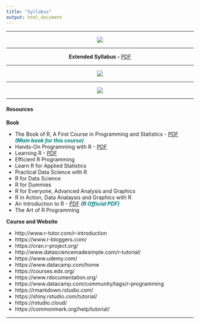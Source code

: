 ```yaml
---
title: "Syllabus"
output: html_document
---
```


***

<center>    

![](Software_Tools_for_Earth_and_Environmental_Science_Syllabus_2020_21_Fall.png)

</center>

***

<center>

**Extended Syllabus - ** [PDF](https://web.itu.edu.tr/~tokerem/Software_Tools_for_Earth_and_Environmental_Science_Syllabus_2020_21_Fall.pdf)

</center>

***

<center>

![](Presentation/book_flow_2020_21.png)

</center>

***

<center>

![](Presentation/hw_quiz_flow_2020_21.png)

</center>

***

#### **Resources**

**Book**

- The Book of R, A First Course in Programming and Statistics - [PDF](https://web.itu.edu.tr/~tokerem/The_Book_of_R.pdf)  <span style="color:Teal">***(Main book for this course)***</span>
- Hands-On Programming with R - [PDF](https://web.itu.edu.tr/~tokerem/Hands-On_R.pdf)
- Learning R - [PDF](https://web.itu.edu.tr/~tokerem/Learning_R.pdf)
- Efficient R Programming
- Learn R for Applied Statistics
- Practical Data Science with R
- R for Data Science
- R for Dummies
- R for Everyone, Advanced Analysis and Graphics
- R in Action, Data Analaysis and Graphics with R
- An Introduction to R - [PDF](https://cran.r-project.org/doc/manuals/r-release/R-intro.pdf) <span style="color:Teal">***(R Official PDF)***</span>
- The Art of R Programming

**Course and Website**

- http://www.r-tutor.com/r-introduction
- https://www.r-bloggers.com/
- https://cran.r-project.org/
- http://www.datasciencemadesimple.com/r-tutorial/
- https://www.udemy.com/
- https://www.datacamp.com/home
- https://courses.edx.org/
- https://www.rdocumentation.org/
- https://www.datacamp.com/community/tags/r-programming
- https://rmarkdown.rstudio.com/
- https://shiny.rstudio.com/tutorial/
- https://rstudio.cloud/
- https://commonmark.org/help/tutorial/

***

